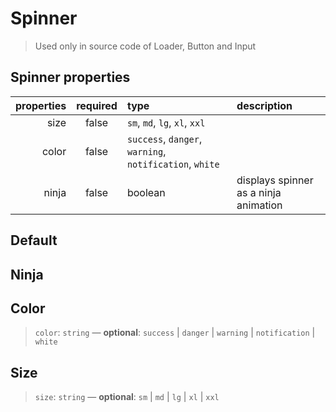 
<Meta title="Components/Spinner" component={Spinner} />

# Spinner

> Used only in source code of Loader, Button and Input

## Spinner properties

| properties | required | type                                                                                                           | description |
| ---------: | :------: | :------------------------------------------------------------------------------------------------------------- | :---------- |
|       size |  false   | <code>sm</code>, <code>md</code>, <code>lg</code>, <code>xl</code>, <code>xxl</code>                           |             |
|      color |  false   | <code>success</code>, <code>danger</code>, <code>warning</code>, <code>notification</code>, <code>white</code> |             |
|      ninja |  false   | boolean                                                                                                        | displays spinner as a ninja animation |

## Default

<Canvas>
  <Story name="default">
    <Spinner />
  </Story>
</Canvas>

## Ninja

<Canvas>
  <Story name="ninja">
    <Spinner ninja />
  </Story>
</Canvas>

## Color

> `color`: `string` — **optional**: `success` | `danger` | `warning` | `notification` | `white`

<Canvas>
  <Story name="color">
    <Flex justifyContent="space-evenly">
      <Spinner color="success" />
      <Spinner color="danger" />
      <Spinner color="warning" />
      <Spinner color="notification" />
    </Flex>
  </Story>
</Canvas>

## Size

> `size`: `string` — **optional**: `sm` | `md` | `lg` | `xl` | `xxl`

<Canvas>
  <Story name="size">
    <Flex justifyContent="space-evenly">
      <Spinner size="sm" />
      <Spinner size="md" />
      <Spinner size="lg" />
      <Spinner size="xl" />
      <Spinner size="xxl" />
    </Flex>
  </Story>
</Canvas>

<Canvas>
  <Story name="sizeNinja">
    <Flex justifyContent="space-evenly">
      <Spinner ninja size="sm" />
      <Spinner ninja size="md" />
      <Spinner ninja size="lg" />
      <Spinner ninja size="xl" />
      <Spinner ninja size="xxl" />
    </Flex>
  </Story>
</Canvas>

